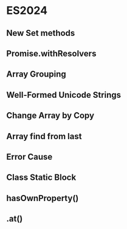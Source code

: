 # ES2024

## New Set methods

## Promise.withResolvers

## Array Grouping

## Well-Formed Unicode Strings

## Change Array by Copy

## Array find from last

## Error Cause

## Class Static Block

## hasOwnProperty()

## .at()
